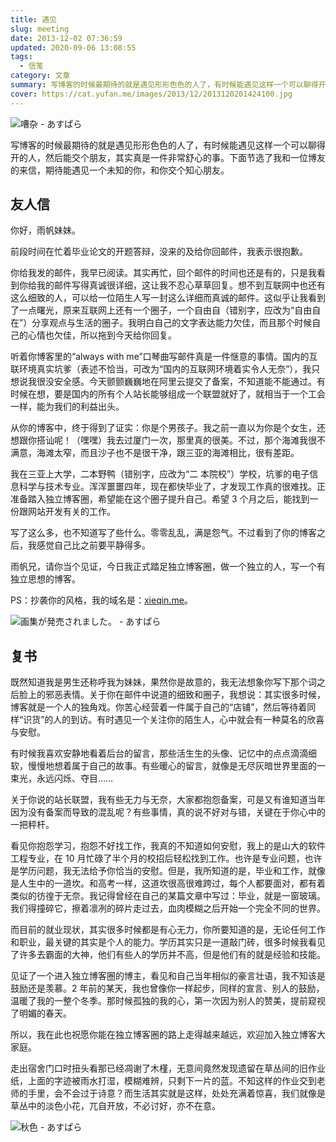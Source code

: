 ```yaml
---
title: 遇见
slug: meeting
date: 2013-12-02 07:36:59
updated: 2020-09-06 13:08:55
tags:
  - 信笺
category: 文章
summary: 写博客的时候最期待的就是遇见形形色色的人了，有时候能遇见这样一个可以聊得开的人，然后能交个朋友，其实真是一件非常舒心的事。
cover: https://cat.yufan.me/images/2013/12/2013120201424100.jpg
---
```


![嘈杂 - あすぱら](https://cat.yufan.me/images/2013/12/2013120201503000.jpg)

<MusicPlayer netease={2014849468} />

写博客的时候最期待的就是遇见形形色色的人了，有时候能遇见这样一个可以聊得开的人，然后能交个朋友，其实真是一件非常舒心的事。下面节选了我和一位博友的来信，期待能遇见一个未知的你，和你交个知心朋友。

## 友人信

你好，雨帆妹妹。

前段时间在忙着毕业论文的开题答辩，没来的及给你回邮件，我表示很抱歉。

你给我发的邮件，我早已阅读。其实再忙，回个邮件的时间也还是有的，只是我看到你给我的邮件写得真诚很详细，这让我不忍心草草回复。想不到互联网中也还有这么细致的人，可以给一位陌生人写一封这么详细而真诚的邮件。这似乎让我看到了一点曙光，原来互联网上还有一个圈子，一个自由自（错别字，应改为“自由自 在”）分享观点与生活的圈子。我明白自己的文字表达能力欠佳，而且那个时候自己的心情也欠佳，所以拖到今天给你回复。

听着你博客里的“always with me”口琴曲写邮件真是一件惬意的事情。国内的互联环境真实坑爹（表述不恰当，可改为“国内的互联网环境着实令人无奈”），我只想说我很没安全感。今天颤颤巍巍地在阿里云提交了备案，不知道能不能通过。有时候在想，要是国内的所有个人站长能够组成一个联盟就好了，就相当于一个工会一样，能为我们的利益出头。

从你的博客中，终于得到了证实：你是个男孩子。我之前一直以为你是个女生，还想跟你搭讪呢！（嘿嘿）我去过厦门一次，那里真的很美。不过，那个海滩我很不满意，海滩太窄，而且沙子也不是很干净，跟三亚的海滩相比，很有差距。

我在三亚上大学，二本野鸭（错别字，应改为“二 本院校”）学校，坑爹的电子信息科学与技术专业。浑浑噩噩四年，现在都快毕业了，才发现工作真的很难找。正准备踏入独立博客圈，希望能在这个圈子提升自己。希望 3 个月之后，能找到一份跟网站开发有关的工作。

写了这么多，也不知道写了些什么。零零乱乱，满是怨气。不过看到了你的博客之后，我感觉自己比之前要平静得多。

雨帆兄，请你当个见证，今日我正式踏足独立博客圈，做一个独立的人，写一个有独立思想的博客。

PS：抄袭你的风格，我的域名是：<a href="http://xieqin.me/" target="_blank" rel="noopener noreferrer">xieqin.me</a>。

![画集が発売されました。 - あすぱら](https://cat.yufan.me/images/2013/12/2013120201523700.jpg)

## 复书

既然知道我是男生还称呼我为妹妹，果然你是故意的，我无法想象你写下那个词之后脸上的邪恶表情。关于你在邮件中说道的细致和圈子，我想说：其实很多时候，博客就是一个人的独角戏。你苦心经营着一件属于自己的“店铺”，然后等待着同样“识货”的人的到访。有时遇见一个关注你的陌生人，心中就会有一种莫名的欣喜与安慰。

有时候我喜欢安静地看着后台的留言，那些活生生的头像、记忆中的点点滴滴细软，慢慢地想着属于自己的故事。有些暖心的留言，就像是无尽灰暗世界里面的一束光，永远闪烁、夺目……

关于你说的站长联盟，我有些无力与无奈，大家都抱怨备案，可是又有谁知道当年因为没有备案而导致的混乱呢？有些事情，真的说不好对与错，关键在于你心中的一把秤杆。

看见你抱怨学习，抱怨不好找工作，我真的不知道如何安慰，我上的是山大的软件工程专业，在 10 月忙碌了半个月的校招后轻松找到工作。也许是专业问题，也许是学历问题，我无法给予你恰当的安慰。但是，我所知道的是，毕业和工作，就像是人生中的一道坎。和高考一样，这道坎很高很难跨过，每个人都要面对，都有着类似的彷徨于无奈。我记得曾经在自己的某篇文章中写过：毕业，就是一窗玻璃。我们得撞碎它，擦着凛冽的碎片走过去，血肉模糊之后开始一个完全不同的世界。

而目前的就业现状，其实很多时候都是有心无力，你所要知道的是，无论任何工作和职业，最关键的其实是个人的能力。学历其实只是一道敲门砖，很多时候我看见了许多去霸面的大神，他们有些人的学历并不高，但是他们有的就是经验和技能。

见证了一个进入独立博客圈的博主，看见和自己当年相似的豪言壮语，我不知该是鼓励还是羡慕。2 年前的某天，我也曾像你一样起步，同样的宣言、别人的鼓励，温暖了我的一整个冬季。那时候孤独的我的心，第一次因为别人的赞美，提前窥视了明媚的春天。

所以，我在此也祝愿你能在独立博客圈的路上走得越来越远，欢迎加入独立博客大家庭。

走出宿舍门口时扭头看那已经凋谢了木槿，无意间竟然发现遗留在草丛间的旧作业纸，上面的字迹被雨水打湿，模糊难辨，只剩下一片的蓝。不知这样的作业交到老师的手里，会不会过于诗意？而生活其实就是这样，处处充满着惊喜，我们就像是草丛中的淡色小花，兀自开放，不必讨好，亦不在意。

![秋色 - あすぱら](https://cat.yufan.me/images/2013/12/2013120201524100.jpg)
